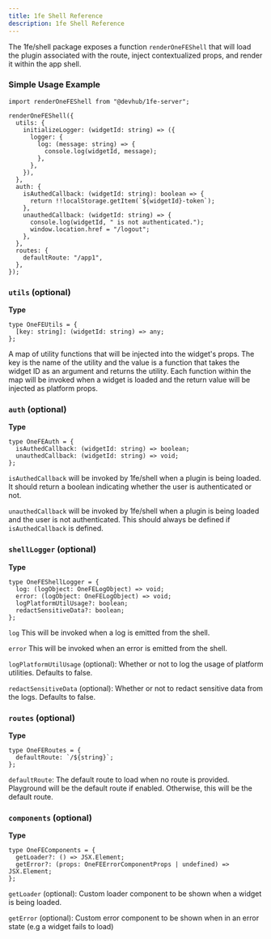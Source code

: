 ```yaml
---
title: 1fe Shell Reference
description: 1fe Shell Reference
---
```


The 1fe/shell package exposes a function `renderOneFEShell` that will load the plugin associated with the route, inject contextualized props, and render it within the app shell.

### Simple Usage Example

```tsx
import renderOneFEShell from "@devhub/1fe-server";

renderOneFEShell({
  utils: {
    initializeLogger: (widgetId: string) => ({
      logger: {
        log: (message: string) => {
          console.log(widgetId, message);
        },
      },
    }),
  },
  auth: {
    isAuthedCallback: (widgetId: string): boolean => {
      return !!localStorage.getItem(`${widgetId}-token`);
    },
    unauthedCallback: (widgetId: string) => {
      console.log(widgetId, " is not authenticated.");
      window.location.href = "/logout";
    },
  },
  routes: {
    defaultRoute: "/app1",
  },
});
```

### `utils` (optional)

**Type**

```tsx
type OneFEUtils = {
  [key: string]: (widgetId: string) => any;
};
```

A map of utility functions that will be injected into the widget's props. The key is the name of the utility and the value is a function that takes the widget ID as an argument and returns the utility. Each function within the map will be invoked when a widget is loaded and the return value will be injected as platform props.

### `auth` (optional)

**Type**

```tsx
type OneFEAuth = {
  isAuthedCallback: (widgetId: string) => boolean;
  unauthedCallback: (widgetId: string) => void;
};
```

`isAuthedCallback` will be invoked by 1fe/shell when a plugin is being loaded. It should return a boolean indicating whether the user is authenticated or not.

`unauthedCallback` will be invoked by 1fe/shell when a plugin is being loaded and the user is not authenticated. This should always be defined if `isAuthedCallback` is defined.

### `shellLogger` (optional)

**Type**

```tsx
type OneFEShellLogger = {
  log: (logObject: OneFELogObject) => void;
  error: (logObject: OneFELogObject) => void;
  logPlatformUtilUsage?: boolean;
  redactSensitiveData?: boolean;
};
```

`log` This will be invoked when a log is emitted from the shell.

`error` This will be invoked when an error is emitted from the shell.

`logPlatformUtilUsage` (optional): Whether or not to log the usage of platform utilities. Defaults to false.

`redactSensitiveData` (optional): Whether or not to redact sensitive data from the logs. Defaults to false.

### `routes` (optional)

**Type**

```tsx
type OneFERoutes = {
  defaultRoute: `/${string}`;
};
```

`defaultRoute`: The default route to load when no route is provided. Playground will be the default route if enabled. Otherwise, this will be the default route.

### `components` (optional)

**Type**

```tsx
type OneFEComponents = {
  getLoader?: () => JSX.Element;
  getError?: (props: OneFEErrorComponentProps | undefined) => JSX.Element;
};
```

`getLoader` (optional): Custom loader component to be shown when a widget is being loaded.

`getError` (optional): Custom error component to be shown when in an error state (e.g a widget fails to load)
